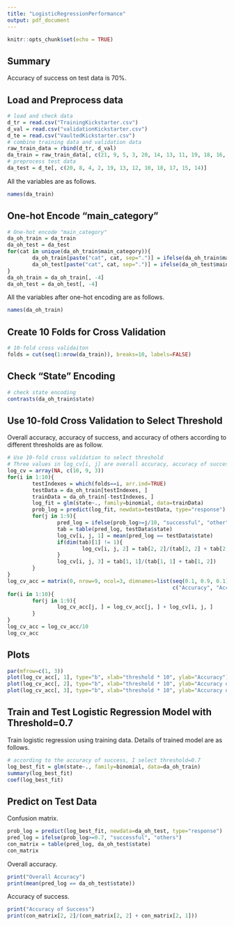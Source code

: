 ```yaml
---
title: "LogisticRegressionPerformance"
output: pdf_document
---
```


```r
knitr::opts_chunk$set(echo = TRUE)
```


## Summary
Accuracy of success on test data is 70%.


## Load and Preprocess data
```r
# load and check data
d_tr = read.csv("TrainingKickstarter.csv")
d_val = read.csv("validationKickstarter.csv")
d_te = read.csv("VaultedKickstarter.csv")
# combine training data and validation data
raw_train_data = rbind(d_tr, d_val)
da_train = raw_train_data[, c(21, 9, 5, 3, 20, 14, 13, 11, 19, 18, 16, 15)]
# preprocess test data
da_test = d_te[, c(20, 8, 4, 2, 19, 13, 12, 10, 18, 17, 15, 14)]
```

All the variables are as follows.
```r
names(da_train)
```


## One-hot Encode "main_category"
```r
# One-hot encode "main_category"
da_oh_train = da_train
da_oh_test = da_test
for(cat in unique(da_oh_train$main_category)){
        da_oh_train[paste("cat", cat, sep=".")] = ifelse(da_oh_train$main_category == cat, 1, 0)
        da_oh_test[paste("cat", cat, sep=".")] = ifelse(da_oh_test$main_category == cat, 1, 0)
}
da_oh_train = da_oh_train[, -4]
da_oh_test = da_oh_test[, -4]
```

All the variables after one-hot encoding are as follows.
```r
names(da_oh_train)
```


## Create 10 Folds for Cross Validation
```r
# 10-fold cross validaiton
folds = cut(seq(1:nrow(da_train)), breaks=10, labels=FALSE)
```


## Check "State" Encoding
```r
# check state encoding
contrasts(da_oh_train$state)
```


## Use 10-fold Cross Validation to Select Threshold
Overall accuracy, accuracy of success, and accuracy of others according to different thresholds are as follow.
```r
# Use 10-fold cross validation to select threshold
# Three values in log_cv[i, j] are overall accuracy, accuracy of success, accuracy of others
log_cv = array(NA, c(10, 9, 3))
for(i in 1:10){
        testIndexes = which(folds==i, arr.ind=TRUE)
        testData = da_oh_train[testIndexes, ]
        trainData = da_oh_train[-testIndexes, ]
        log_fit = glm(state~., family=binomial, data=trainData)
        prob_log = predict(log_fit, newdata=testData, type="response")
        for(j in 1:9){
                pred_log = ifelse(prob_log>=j/10, "successful", "other")
                tab = table(pred_log, testData$state)
                log_cv[i, j, 1] = mean(pred_log == testData$state)
                if(dim(tab)[1] != 1){
                        log_cv[i, j, 2] = tab[2, 2]/(tab[2, 2] + tab[2, 1])        
                }
                log_cv[i, j, 3] = tab[1, 1]/(tab[1, 1] + tab[1, 2])
        }
}
log_cv_acc = matrix(0, nrow=9, ncol=3, dimnames=list(seq(0.1, 0.9, 0.1), 
                                                     c("Accuracy", "Acc_success", "Acc_other")))
for(i in 1:10){
        for(j in 1:9){
                log_cv_acc[j, ] = log_cv_acc[j, ] + log_cv[i, j, ]
        }
}
log_cv_acc = log_cv_acc/10
log_cv_acc
```


## Plots
```r
par(mfrow=c(1, 3))
plot(log_cv_acc[, 1], type="b", xlab="threshold * 10", ylab="Accuracy")
plot(log_cv_acc[, 2], type="b", xlab="threshold * 10", ylab="Accuracy of Success")
plot(log_cv_acc[, 3], type="b", xlab="threshold * 10", ylab="Accuracy of Other")
```


## Train and Test Logistic Regression Model with Threshold=0.7
Train logistic regression using training data. Details of trained model are as follows.
```r
# according to the accuracy of success, I select threshold=0.7
log_best_fit = glm(state~., family=binomial, data=da_oh_train)
summary(log_best_fit)
coef(log_best_fit)
```


## Predict on Test Data
Confusion matrix.
```r
prob_log = predict(log_best_fit, newdata=da_oh_test, type="response")
pred_log = ifelse(prob_log>=0.7, "successful", "others")
con_matrix = table(pred_log, da_oh_test$state)
con_matrix
```

Overall accuracy.
```r
print("Overall Accuracy")
print(mean(pred_log == da_oh_test$state))
```

Accuracy of success.
```r
print("Accuracy of Success")
print(con_matrix[2, 2]/(con_matrix[2, 2] + con_matrix[2, 1]))
```